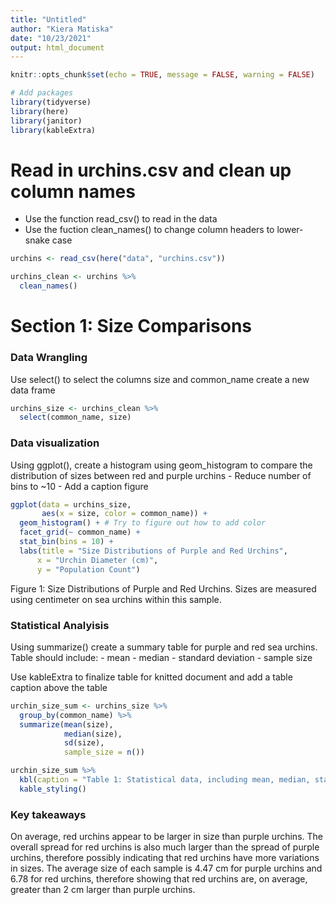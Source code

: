 ```yaml
---
title: "Untitled"
author: "Kiera Matiska"
date: "10/23/2021"
output: html_document
---
```


```r
knitr::opts_chunk$set(echo = TRUE, message = FALSE, warning = FALSE)

# Add packages
library(tidyverse)
library(here)
library(janitor)
library(kableExtra)
```

# Read in urchins.csv and clean up column names

- Use the function read_csv() to read in the data
- Use the fuction clean_names() to change column headers to lower-snake case

```r
urchins <- read_csv(here("data", "urchins.csv"))

urchins_clean <- urchins %>% 
  clean_names()
```

# Section 1: Size Comparisons

### Data Wrangling

Use select() to select the columns size and common_name create a new data frame

```r
urchins_size <- urchins_clean %>% 
  select(common_name, size)
```


### Data visualization

Using ggplot(), create a histogram using geom_histogram to compare the distribution of sizes between red and purple urchins
- Reduce number of bins to ~10
- Add a caption figure

```r
ggplot(data = urchins_size,
       aes(x = size, color = common_name)) +
  geom_histogram() + # Try to figure out how to add color
  facet_grid(~ common_name) +
  stat_bin(bins = 10) +
  labs(title = "Size Distributions of Purple and Red Urchins",
      x = "Urchin Diameter (cm)",
      y = "Population Count")
```

Figure 1: Size Distributions of Purple and Red Urchins. Sizes are measured using centimeter on sea urchins within this sample.

### Statistical Analyisis

Using summarize() create a summary table for purple and red sea urchins. Table should include:
- mean
- median
- standard deviation
- sample size

Use kableExtra to finalize table for knitted document and add a table caption above the table

```r
urchin_size_sum <- urchins_size %>% 
  group_by(common_name) %>% 
  summarize(mean(size),
            median(size),
            sd(size),
            sample_size = n())

urchin_size_sum %>% 
  kbl(caption = "Table 1: Statistical data, including mean, median, standard deviation, and sample size, of purple and red sea urchin sizes") %>% 
  kable_styling()
```

### Key takeaways

On average, red urchins appear to be larger in size than purple urchins. The overall spread for red urchins is also much larger than the spread of purple urchins, therefore possibly indicating that red urchins have more variations in sizes. The average size of each sample is 4.47 cm for purple urchins and 6.78 for red urchins, therefore showing that red urchins are, on average, greater than 2 cm larger than purple urchins.
